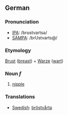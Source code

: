 == German ==
=== Pronunciation ===
*[[w:IPA|IPA]]: /brʊstvartsə/
*[[w:SAMPA|SAMPA]]: /brUstvarts@/

=== Etymology ===
[[Brust]] ([[breast]]) + [[Warze]] ([[wart]])

=== Noun ''f'' ===

# [[nipple]]

=== Translations ===
*[[Swedish]]: [[bröstvårta]]